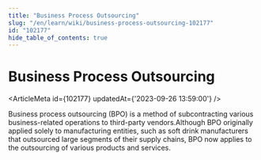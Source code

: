 ```yaml
---
title: "Business Process Outsourcing"
slug: "/en/learn/wiki/business-process-outsourcing-102177"
id: "102177"
hide_table_of_contents: true
---
```



# Business Process Outsourcing

<ArticleMeta id={102177} updatedAt={'2023-09-26 13:59:00'} />
<div className='border-solid border-b border-t-0 my-4 border-[var(--ifm-color-gray-300)]' />

Business process outsourcing (BPO) is a method of subcontracting various business-related operations to third-party vendors.Although BPO originally applied solely to manufacturing entities, such as soft drink manufacturers that outsourced large segments of their supply chains, BPO now applies to the outsourcing of various products and services.
